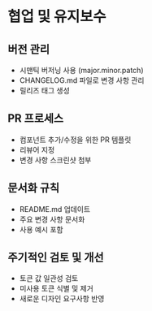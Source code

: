 
<Meta title="Concepts/06. 협업 및 유지보수" />

# 협업 및 유지보수

## 버전 관리

- 시맨틱 버저닝 사용 (major.minor.patch)
- CHANGELOG.md 파일로 변경 사항 관리
- 릴리즈 태그 생성

## PR 프로세스

- 컴포넌트 추가/수정을 위한 PR 템플릿
- 리뷰어 지정
- 변경 사항 스크린샷 첨부

## 문서화 규칙

- README.md 업데이트
- 주요 변경 사항 문서화
- 사용 예시 포함

## 주기적인 검토 및 개선

- 토큰 값 일관성 검토
- 미사용 토큰 식별 및 제거
- 새로운 디자인 요구사항 반영 